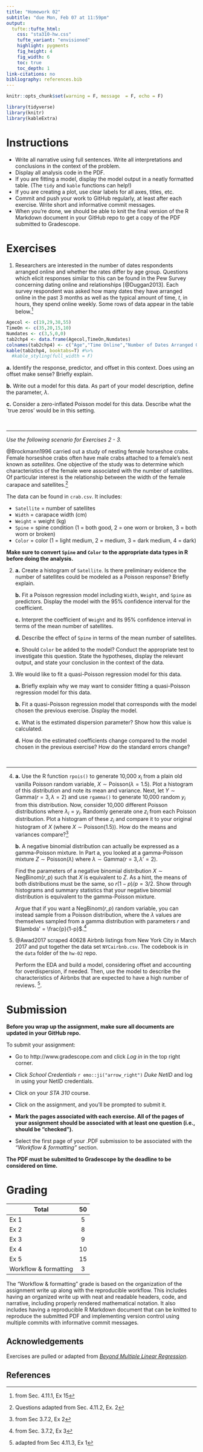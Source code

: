 ```yaml
---
title: "Homework 02"
subtitle: "due Mon, Feb 07 at 11:59pm"
output: 
  tufte::tufte_html:
    css: "sta310-hw.css"
    tufte_variant: "envisioned"
    highlight: pygments
    fig_height: 4
    fig_width: 6
    toc: true
    toc_depth: 1
link-citations: no
bibliography: references.bib
---
```


```r
knitr::opts_chunk$set(warning = F, message  = F, echo = F)
```

```r
library(tidyverse)
library(knitr)
library(kableExtra)
```

# Instructions 

- Write all narrative using full sentences. Write all interpretations and conclusions in the context of the problem.
- Display all analysis code in the PDF. 
- If you are fitting a model, display the model output in a neatly formatted table. (The `tidy` and `kable` functions can help!) 
- If you are creating a plot, use clear labels for all axes, titles, etc. 
- Commit and push your work to GitHub regularly, at least after each exercise. Write short and informative commit messages.
- When you're done, we should be able to knit the final version of the R Markdown document in your GitHub repo to get a copy of the PDF submitted to Gradescope. 


# Exercises


1. Researchers are interested in the number of dates respondents arranged online and whether the rates differ by age group. Questions which elicit responses similar to this can be found in the Pew Survey concerning dating online and relationships [@Duggan2013]. Each survey respondent was asked how many dates they have arranged online in the past 3 months as well as the typical amount of time, $t$, in hours, they spend online weekly. Some rows of data appear in the table below.^[from Sec. 4.11.1, Ex 15] 

```r
Agecol <- c(19,29,38,55)
TimeOn <- c(35,20,15,10)
Numdates <- c(3,5,0,0)
tab2chp4 <- data.frame(Agecol,TimeOn,Numdates)
colnames(tab2chp4) <- c("Age","Time Online","Number of Dates Arranged Online")
kable(tab2chp4, booktabs=T) #%>%
  #kable_styling(full_width = F)
```

	
  **a.** Identify the response, predictor, and offset in this context. Does using an offset make sense? Briefly explain.
    
  **b.** Write out a model for this data. As part of your model description, define the parameter, $\lambda$.
    
  **c.** Consider a zero-inflated Poisson model for this data. Describe what the `true zeros' would be in this setting.

<br> 

<hr>

*Use the following scenario for Exercises 2 - 3.*

@Brockmann1996 carried out a study of nesting female horseshoe crabs. Female horseshoe crabs often have male crabs attached to a female's nest known as *satellites*. One objective of the study was to determine which characteristics of the female were associated with the number of satellites. Of particular interest is the relationship between the width of the female carapace and satellites.^[Questions adapted from Sec. 4.11.2, Ex. 2]

  The data can be found in `crab.csv`. It includes:

  - `Satellite` = number of satellites
  - `Width` = carapace width (cm)
  - `Weight` = weight (kg)
  - `Spine` = spine condition (1 = both good, 2 = one worn or broken, 3 = both worn or broken)
  - `Color` = color (1 = light medium, 2 = medium, 3 = dark medium, 4 = dark) 

  **Make sure to convert `Spine` and `Color` to the appropriate data types in R before doing the analysis.**
    
2.  **a.** Create a histogram of `Satellite`.  Is there preliminary evidence the number of satellites could be modeled as a Poisson response? Briefly explain. 
      
    **b.** Fit a Poisson regression model including `Width`, `Weight`, and `Spine` as predictors.  Display the model with the 95% confidence interval for the coefficient.
    
    **c.** Interpret the coefficient of `Weight` and its 95% confidence interval in terms of the mean number of satellites.
    
    **d.** Describe the effect of `Spine` in terms of the mean number of satellites. 
    
    **e.** Should `Color` be added to the model? Conduct the appropriate test to investigate this question. State the hypotheses, display the relevant output, and state your conclusion in the context of the data. 
    
3. We would like to fit a quasi-Poisson regression model for this data. 
    
    **a.** Briefly explain why we may want to consider fitting a quasi-Poisson regression model for this data. 
    
    **b.** Fit a quasi-Poisson regression model that corresponds with the model chosen the previous exercise. Display the model. 
    
    **c.** What is the estimated dispersion parameter? Show how this value is calculated. 
    
    **d.** How do the estimated coefficients change compared to the model chosen in the previous exercise? How do the standard errors change? 
    
<br> 

<hr>
    
4. **a.** Use the R function `rpois()` to generate 10,000 $x_i$ from a plain old vanilla Poisson random variable, $X \sim \textrm{Poisson}(\lambda=1.5)$. Plot a histogram of this distribution and note its mean and variance. Next, let  $Y \sim \textrm{Gamma}(r = 3, \lambda = 2)$ and use `rgamma()` to generate 10,000 random $y_i$ from this distribution. Now, consider 10,000 different Poisson distributions where $\lambda_i = y_i$. Randomly generate one $z_i$ from each Poisson distribution. Plot a histogram of these $z_i$ and compare it to your original histogram of $X$ (where $X \sim \textrm{Poisson}(1.5)$). How do the means and variances compare?^[from Sec 3.7.2, Ex 2]


    **b.** A negative binomial distribution can actually be expressed as a gamma-Poisson mixture. In Part a, you looked at a gamma-Poisson mixture $Z \sim \textrm{Poisson}(\lambda)$ where $\lambda \sim \textrm{Gamma}(r = 3, \lambda' = 2)$.

    Find the parameters of a negative binomial distribution $X \sim \textrm{NegBinom}(r, p)$ such that $X$ is equivalent to $Z$. As a hint, the means of both distributions must be the same, so $r(1-p)/p = 3/2$.  Show through histograms and summary statistics that your negative binomial distribution is equivalent to the gamma-Poisson mixture. 
    
    Argue that if you want a $\textrm{NegBinom}(r, p)$ random variable, you can instead sample from a Poisson distribution, where the $\lambda$ values are themselves sampled from a gamma distribution with parameters $r$ and $\lambda' = \frac{p}{1-p}$.^[from Sec. 3.7.2, Ex 3]

6. @Awad2017 scraped 40628 Airbnb listings from New York City in March 2017 and put together the data set `NYCairbnb.csv`.  The codebook is in the `data` folder of the `hw-02` repo. 

    Perform the EDA and build a model, considering offset and accounting for overdispersion, if needed. Then, use the model to describe the characteristics of Airbnbs that are expected to have a high number of reviews. ^[adapted from Sec 4.11.3, Ex 1]. 
   
# Submission

**Before you wrap up the assignment, make sure all documents are updated in your GitHub repo.**

To submit your assignment: 

- Go to http://www.gradescope.com and click *Log in* in the top right corner. 

- Click *School Credentials* `r emo::ji("arrow_right")` *Duke NetID* and log in using your NetID credentials.

- Click on your *STA 310* course. 

- Click on the assignment, and you'll be prompted to submit it.

- **Mark the pages associated with each exercise. All of the pages of your assignment should be associated with at least one question (i.e., should be "checked"). **

- Select the first page of your .PDF submission to be associated with the *"Workflow & formatting"* section.

**The PDF must be submitted to Gradescope by the deadline to be considered on time.**


# Grading

| **Total** | **50** |
|-------------------------------------------------------------|:--:|
| Ex 1 | 5 |
| Ex 2 | 8 |
| Ex 3 | 9|
| Ex 4 | 10 | 
| Ex 5 | 15 |
| Workflow & formatting | 3|

The "Workflow & formatting" grade is based on the organization of the assignment write up along with the reproducible workflow. This includes having an organized write up with neat and readable headers, code, and narrative, including properly rendered mathematical notation. It also includes having a reproducible R Markdown document that can be knitted to reproduce the submitted PDF and implementing version control using multiple commits with informative commit messages.

## Acknowledgements

Exercises are pulled or adapted from [*Beyond Multiple Linear Regression*](https://bookdown.org/roback/bookdown-BeyondMLR/).


## References

